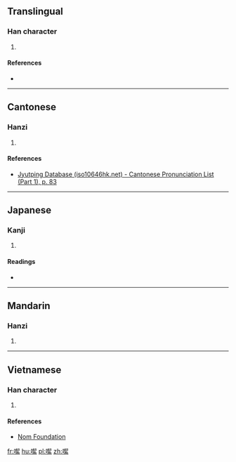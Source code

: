 ==Translingual==

===Han character===
{{Han char|rn=30|rad=口|as=12|sn=15|four=|canj=RQHF|ids=⿰口絜}}

# {{defn|Han|sort=口12}}

====References====
* {{Han ref|kx=0208.100|dkj=04290|dj=0431.060|hdz=10680.050|uh=5644|ud=22084}}

----

==Cantonese==

===Hanzi===
{{yue-hanzi|jyut=[[hek3]]|y=hek3}}

# {{defn|lang=yue|sort=口12}}

====References====
*[http://www.iso10646hk.net/jp/document/download.jsp Jyutping Database (iso10646hk.net) - Cantonese Pronunciation List (Part 1), p. 83]

----

==Japanese==

===Kanji===
{{ja-kanji|grade=|rs=口12}}

# {{defn|lang=ja|sort=口12}}

====Readings====
* {{ja-readings|on=[[きつ]] (kitsu)|kun=}}

----

==Mandarin==

===Hanzi===
{{cmn-hanzi|pin=[[chī]] ([[chi1]])|wg=ch'ih<sup>1</sup>}}

# {{defn|lang=cmn|sort=口12}}

----

==Vietnamese==

===Han character===
{{vi-hantu|[[khịt]]|rs=口12}}

# {{defn|lang=vi|sort=口12}}

====References====
*[http://nomfoundation.org/common/nom_details.php?codepoint=5644 Nom Foundation]

[[fr:噄]]
[[hu:噄]]
[[pl:噄]]
[[zh:噄]]